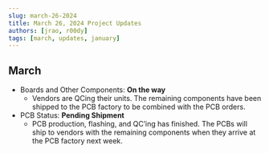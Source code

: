 ```yaml
---
slug: march-26-2024
title: March 26, 2024 Project Updates
authors: [jrao, r00dy]
tags: [march, updates, january]
---
```


## March

- Boards and Other Components: **On the way**
    - Vendors are QCing their units. The remaining components have been shipped to the PCB factory to be combined with the PCB orders.
- PCB Status: **Pending Shipment**
    - PCB production, flashing, and QC’ing has finished. The PCBs will ship to vendors with the remaining components when they arrive at the PCB factory next week.